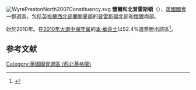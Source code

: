 [[File:WyrePrestonNorth2007Constituency.svg|right]]
'''懷爾和北普雷斯頓'''（{{lang-en|Wyre and Preston North}}），[[英國|英國]][[英國國會|國會]]一郡選區，包括[[英格蘭|英格蘭]][[西北英格蘭|西北部]][[蘭開夏郡|蘭開夏郡]]的[[普雷斯頓|普雷斯頓]]北部和[[懷爾|懷爾]]南部。

始於2010年。在[[2010年英國大選|2010年大選中]][[保守黨_(英國)|保守黨]]的[[本·華萊士_(英國政治人物)|本·華萊士]]以52.4%選票勝出該區<ref name="">{{cite news
|publisher=[[英國廣播公司|英國廣播公司]]
|date=2010年5月7日
|title=Election 2010/Constituency/Wyre & Preston North
|url=http://news.bbc.co.uk/1/shared/election2010/results/constituency/f33.stm
|accessdate=2010年10月17日
|archive-date=2017年8月23日
|archive-url=https://web.archive.org/web/20170823091656/http://news.bbc.co.uk/1/shared/election2010/results/constituency/f33.stm
|dead-url=no
}}</ref>。

==参考文献==
<div class="references-small">
<references></references>
</div>

{{DEFAULTSORT:Wyre and Preston North (UK Parliament constituency)}}
[[Category:英國國會選區_(西北英格蘭)|Category:英國國會選區 (西北英格蘭)]]